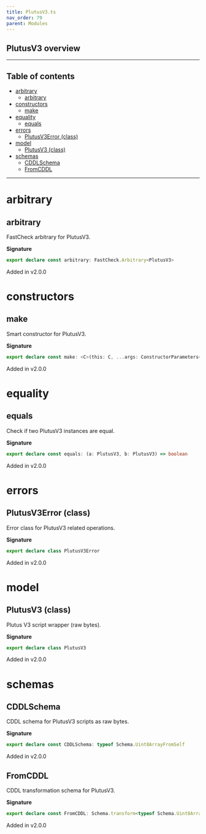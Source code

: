 ```yaml
---
title: PlutusV3.ts
nav_order: 79
parent: Modules
---
```


## PlutusV3 overview

---

<h2 className="text-delta">Table of contents</h2>

- [arbitrary](#arbitrary)
  - [arbitrary](#arbitrary-1)
- [constructors](#constructors)
  - [make](#make)
- [equality](#equality)
  - [equals](#equals)
- [errors](#errors)
  - [PlutusV3Error (class)](#plutusv3error-class)
- [model](#model)
  - [PlutusV3 (class)](#plutusv3-class)
- [schemas](#schemas)
  - [CDDLSchema](#cddlschema)
  - [FromCDDL](#fromcddl)

---

# arbitrary

## arbitrary

FastCheck arbitrary for PlutusV3.

**Signature**

```ts
export declare const arbitrary: FastCheck.Arbitrary<PlutusV3>
```

Added in v2.0.0

# constructors

## make

Smart constructor for PlutusV3.

**Signature**

```ts
export declare const make: <C>(this: C, ...args: ConstructorParameters<C>) => InstanceType<C>
```

Added in v2.0.0

# equality

## equals

Check if two PlutusV3 instances are equal.

**Signature**

```ts
export declare const equals: (a: PlutusV3, b: PlutusV3) => boolean
```

Added in v2.0.0

# errors

## PlutusV3Error (class)

Error class for PlutusV3 related operations.

**Signature**

```ts
export declare class PlutusV3Error
```

Added in v2.0.0

# model

## PlutusV3 (class)

Plutus V3 script wrapper (raw bytes).

**Signature**

```ts
export declare class PlutusV3
```

Added in v2.0.0

# schemas

## CDDLSchema

CDDL schema for PlutusV3 scripts as raw bytes.

**Signature**

```ts
export declare const CDDLSchema: typeof Schema.Uint8ArrayFromSelf
```

Added in v2.0.0

## FromCDDL

CDDL transformation schema for PlutusV3.

**Signature**

```ts
export declare const FromCDDL: Schema.transform<typeof Schema.Uint8ArrayFromSelf, typeof PlutusV3>
```

Added in v2.0.0
